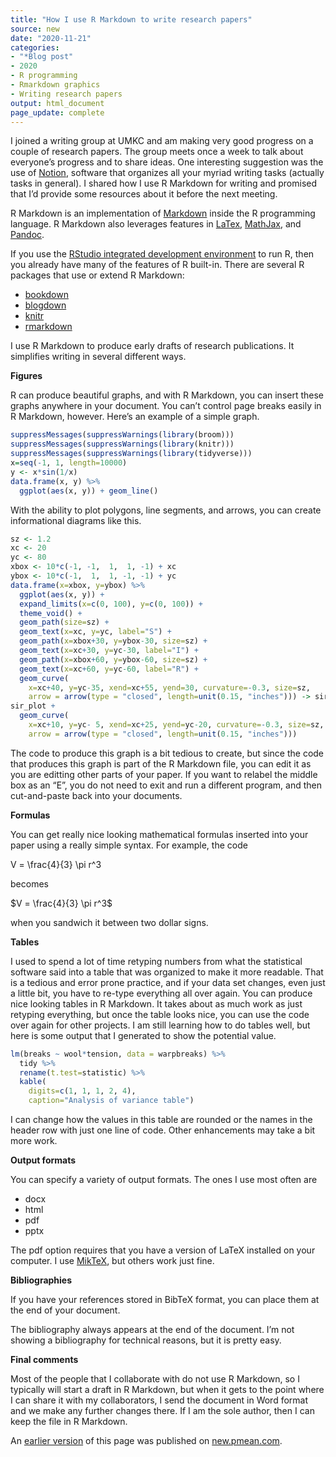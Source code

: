 ```yaml
---
title: "How I use R Markdown to write research papers"
source: new
date: "2020-11-21"
categories:
- "*Blog post"
- 2020
- R programming
- Rmarkdown graphics
- Writing research papers
output: html_document
page_update: complete
---
```


I joined a writing group at UMKC and am making very good progress on a couple of research papers. The group meets once a week to talk about everyone's progress and to share ideas. One interesting suggestion was the use of [Notion](https://www.notion.so/), software that organizes all your myriad writing tasks (actually tasks in general). I shared how I use R Markdown for writing and promised that I'd provide some resources about it before the next meeting.

<!--more-->

R Markdown is an implementation of [Markdown](https://commonmark.org/help/) inside the R programming language. R Markdown also leverages features in [LaTex](https://www.latex-project.org/), [MathJax](https://www.mathjax.org/), and [Pandoc](https://pandoc.org/).

If you use the [RStudio integrated development environment](https://rstudio.com/) to run R, then you already have many of the features of R built-in. There are several R packages that use or extend R Markdown:

+ [bookdown](https://bookdown.org/)
+ [blogdown](https://alison.rbind.io/post/2017-06-12-up-and-running-with-blogdown/)
+ [knitr](https://yihui.org/knitr/)
+ [rmarkdown](https://cran.r-project.org/web/packages/rmarkdown/index.html)

I use R Markdown to produce early drafts of research publications. It simplifies writing in several different ways.

**Figures** 

R can produce beautiful graphs, and with R Markdown, you can insert these graphs anywhere in your document. You can't control page breaks easily in R Markdown, however. Here's an example of a simple graph.

```r
suppressMessages(suppressWarnings(library(broom)))
suppressMessages(suppressWarnings(library(knitr)))
suppressMessages(suppressWarnings(library(tidyverse)))
x=seq(-1, 1, length=10000)
y <- x*sin(1/x)
data.frame(x, y) %>%
  ggplot(aes(x, y)) + geom_line()
```

With the ability to plot polygons, line segments, and arrows, you can create informational diagrams like this.

```r
sz <- 1.2
xc <- 20
yc <- 80
xbox <- 10*c(-1, -1,  1,  1, -1) + xc
ybox <- 10*c(-1,  1,  1, -1, -1) + yc
data.frame(x=xbox, y=ybox) %>%
  ggplot(aes(x, y)) +
  expand_limits(x=c(0, 100), y=c(0, 100)) +
  theme_void() +
  geom_path(size=sz) + 
  geom_text(x=xc, y=yc, label="S") +
  geom_path(x=xbox+30, y=ybox-30, size=sz) +
  geom_text(x=xc+30, y=yc-30, label="I") +
  geom_path(x=xbox+60, y=ybox-60, size=sz) +
  geom_text(x=xc+60, y=yc-60, label="R") +
  geom_curve(
    x=xc+40, y=yc-35, xend=xc+55, yend=30, curvature=-0.3, size=sz, 
    arrow = arrow(type = "closed", length=unit(0.15, "inches"))) -> sir_plot
sir_plot +
  geom_curve(
    x=xc+10, y=yc- 5, xend=xc+25, yend=yc-20, curvature=-0.3, size=sz, 
    arrow = arrow(type = "closed", length=unit(0.15, "inches")))
```

The code to produce this graph is a bit tedious to create, but since the code that produces this graph is part of the R Markdown file, you can edit it as you are editting other parts of your paper. If you want to relabel the middle box as an "E", you do not need to exit and run a different program, and then cut-and-paste back into your documents.

**Formulas**

You can get really nice looking mathematical formulas inserted into your paper using a really simple syntax. For example, the code

V = \\frac{4}{3} \\pi r^3

becomes

$V = \frac{4}{3} \pi r^3$

when you sandwich it between two dollar signs.

**Tables**

I used to spend a lot of time retyping numbers from what the statistical software said into a table that was organized to make it more readable. That is a tedious and error prone practice, and if your data set changes, even just a little bit, you have to re-type everything all over again. You can produce nice looking tables in R Markdown. It takes about as much work as just retyping everything, but once the table looks nice, you can use the code over again for other projects. I am still learning how to do tables well, but here is some output that I generated to show the potential value.

```r
lm(breaks ~ wool*tension, data = warpbreaks) %>%
  tidy %>%
  rename(t.test=statistic) %>% 
  kable(
    digits=c(1, 1, 1, 2, 4),
    caption="Analysis of variance table")
```

I can change how the values in this table are rounded or the names in the header row with just one line of code. Other enhancements may take a bit more work.

**Output formats**

You can specify a variety of output formats. The ones I use most often are

+ docx
+ html
+ pdf
+ pptx

The pdf option requires that you have a version of LaTeX installed on your computer. I use [MikTeX](https://miktex.org/), but others work just fine.

**Bibliographies**

If you have your references stored in BibTeX format, you can place them at the end of your document.

The bibliography always appears at the end of the document. I'm not showing a bibliography for technical reasons, but it is pretty easy.

**Final comments**

Most of the people that I collaborate with do not use R Markdown, so I typically will start a draft in R Markdown, but when it gets to the point where I can share it with my collaborators, I send the document in Word format and we make any further changes there. If I am the sole author, then I can keep the file in R Markdown.

An [earlier version][sim2] of this page was published on [new.pmean.com][sim1].

[sim1]: http://new.pmean.com
[sim2]: http://new.pmean.com/rmarkdown-papers/
